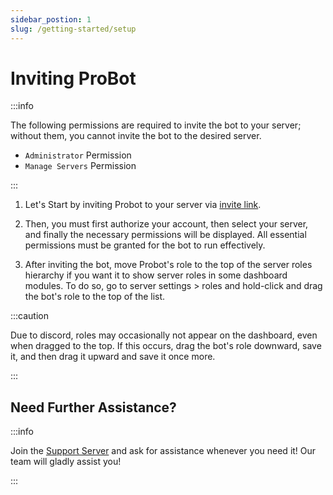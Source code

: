 ```yaml
---
sidebar_postion: 1
slug: /getting-started/setup
---
```


# Inviting ProBot

:::info

The following permissions are required to invite the bot to your server; without them, you cannot invite the bot to the desired server.

- `Administrator` Permission 
- `Manage Servers` Permission

:::


1. Let's Start by inviting Probot to your server via [invite link](https://probot.io/invite).

2. Then, you must first authorize your account, then select your server, and finally the necessary permissions will be displayed. All essential permissions must be granted for the bot to run effectively.

3. After inviting the bot, move Probot's role to the top of the server roles hierarchy if you want it to show server roles in some dashboard modules. To do so, go to server settings > roles and hold-click and drag the bot's role to the top of the list.

:::caution

Due to discord, roles may occasionally not appear on the dashboard, even when dragged to the top. If this occurs, drag the bot's role downward, save it, and then drag it upward and save it once more.

:::

## Need Further Assistance?

:::info

Join the [Support Server](https://discord.gg/probot) and ask for assistance whenever you need it! Our team will gladly assist you!

::: 
